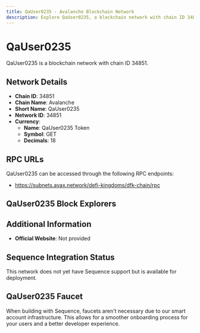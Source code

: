 ```yaml
--- 
title: QaUser0235 - Avalanche Blockchain Network
description: Explore QaUser0235, a blockchain network with chain ID 34851. Learn about its native currency, QaUser0235 Token, and how to interact with the network.
---
```


# QaUser0235

QaUser0235 is a blockchain network with chain ID 34851.

## Network Details

- **Chain ID**: 34851
- **Chain Name**: Avalanche
- **Short Name**: QaUser0235
- **Network ID**: 34851
- **Currency**: 
  - **Name**: QaUser0235 Token
  - **Symbol**: GET
  - **Decimals**: 18

## RPC URLs

QaUser0235 can be accessed through the following RPC endpoints:

- https://subnets.avax.network/defi-kingdoms/dfk-chain/rpc

## QaUser0235 Block Explorers



## Additional Information

- **Official Website**: Not provided

## Sequence Integration Status

This network does not yet have Sequence support but is available for deployment.

## QaUser0235 Faucet

When building with Sequence, faucets aren't necessary due to our smart account infrastructure. This allows for a smoother onboarding process for your users and a better developer experience.
